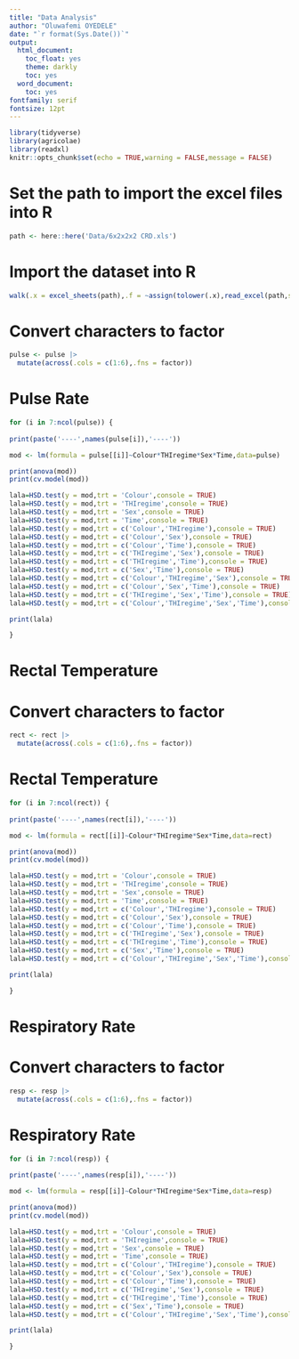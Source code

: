 ```yaml
---
title: "Data Analysis"
author: "Oluwafemi OYEDELE"
date: "`r format(Sys.Date())`"
output:
  html_document:
    toc_float: yes
    theme: darkly
    toc: yes
  word_document:
    toc: yes
fontfamily: serif
fontsize: 12pt
---
```


```r
library(tidyverse)
library(agricolae)
library(readxl)
knitr::opts_chunk$set(echo = TRUE,warning = FALSE,message = FALSE)
```

# Set the path to import the excel files into R
```r
path <- here::here('Data/6x2x2x2 CRD.xls')

```
# Import the dataset into R
```r
walk(.x = excel_sheets(path),.f = ~assign(tolower(.x),read_excel(path,sheet = .x),envir=.GlobalEnv))
```
# Convert characters to factor
```r
pulse <- pulse |> 
  mutate(across(.cols = c(1:6),.fns = factor))
```


# Pulse Rate
```r
for (i in 7:ncol(pulse)) {
  
print(paste('----',names(pulse[i]),'----'))

mod <- lm(formula = pulse[[i]]~Colour*THIregime*Sex*Time,data=pulse)

print(anova(mod))
print(cv.model(mod))

lala=HSD.test(y = mod,trt = 'Colour',console = TRUE)
lala=HSD.test(y = mod,trt = 'THIregime',console = TRUE)
lala=HSD.test(y = mod,trt = 'Sex',console = TRUE)
lala=HSD.test(y = mod,trt = 'Time',console = TRUE)
lala=HSD.test(y = mod,trt = c('Colour','THIregime'),console = TRUE)
lala=HSD.test(y = mod,trt = c('Colour','Sex'),console = TRUE)
lala=HSD.test(y = mod,trt = c('Colour','Time'),console = TRUE)
lala=HSD.test(y = mod,trt = c('THIregime','Sex'),console = TRUE)
lala=HSD.test(y = mod,trt = c('THIregime','Time'),console = TRUE)
lala=HSD.test(y = mod,trt = c('Sex','Time'),console = TRUE)
lala=HSD.test(y = mod,trt = c('Colour','THIregime','Sex'),console = TRUE)
lala=HSD.test(y = mod,trt = c('Colour','Sex','Time'),console = TRUE)
lala=HSD.test(y = mod,trt = c('THIregime','Sex','Time'),console = TRUE)
lala=HSD.test(y = mod,trt = c('Colour','THIregime','Sex','Time'),console = TRUE)

print(lala)

}
```


# Rectal Temperature

# Convert characters to factor
```r
rect <- rect |> 
  mutate(across(.cols = c(1:6),.fns = factor))
```


# Rectal Temperature
```r
for (i in 7:ncol(rect)) {
  
print(paste('----',names(rect[i]),'----'))

mod <- lm(formula = rect[[i]]~Colour*THIregime*Sex*Time,data=rect)

print(anova(mod))
print(cv.model(mod))

lala=HSD.test(y = mod,trt = 'Colour',console = TRUE)
lala=HSD.test(y = mod,trt = 'THIregime',console = TRUE)
lala=HSD.test(y = mod,trt = 'Sex',console = TRUE)
lala=HSD.test(y = mod,trt = 'Time',console = TRUE)
lala=HSD.test(y = mod,trt = c('Colour','THIregime'),console = TRUE)
lala=HSD.test(y = mod,trt = c('Colour','Sex'),console = TRUE)
lala=HSD.test(y = mod,trt = c('Colour','Time'),console = TRUE)
lala=HSD.test(y = mod,trt = c('THIregime','Sex'),console = TRUE)
lala=HSD.test(y = mod,trt = c('THIregime','Time'),console = TRUE)
lala=HSD.test(y = mod,trt = c('Sex','Time'),console = TRUE)
lala=HSD.test(y = mod,trt = c('Colour','THIregime','Sex','Time'),console = TRUE)

print(lala)

}
```


# Respiratory Rate

# Convert characters to factor
```r
resp <- resp |> 
  mutate(across(.cols = c(1:6),.fns = factor))
```


# Respiratory Rate
```r
for (i in 7:ncol(resp)) {
  
print(paste('----',names(resp[i]),'----'))

mod <- lm(formula = resp[[i]]~Colour*THIregime*Sex*Time,data=resp)

print(anova(mod))
print(cv.model(mod))

lala=HSD.test(y = mod,trt = 'Colour',console = TRUE)
lala=HSD.test(y = mod,trt = 'THIregime',console = TRUE)
lala=HSD.test(y = mod,trt = 'Sex',console = TRUE)
lala=HSD.test(y = mod,trt = 'Time',console = TRUE)
lala=HSD.test(y = mod,trt = c('Colour','THIregime'),console = TRUE)
lala=HSD.test(y = mod,trt = c('Colour','Sex'),console = TRUE)
lala=HSD.test(y = mod,trt = c('Colour','Time'),console = TRUE)
lala=HSD.test(y = mod,trt = c('THIregime','Sex'),console = TRUE)
lala=HSD.test(y = mod,trt = c('THIregime','Time'),console = TRUE)
lala=HSD.test(y = mod,trt = c('Sex','Time'),console = TRUE)
lala=HSD.test(y = mod,trt = c('Colour','THIregime','Sex','Time'),console = TRUE)

print(lala)

}
```






